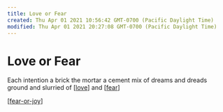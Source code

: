 ```yaml
---
title: Love or Fear
created: Thu Apr 01 2021 10:56:42 GMT-0700 (Pacific Daylight Time)
modified: Thu Apr 01 2021 20:27:08 GMT-0700 (Pacific Daylight Time)
---
```


# Love or Fear

Each intention a brick
the mortar a cement mix
of dreams and dreads
ground and slurried
of [[love]] and [[fear]]

[[fear-or-joy]]

[//begin]: # 'Autogenerated link references for markdown compatibility'
[love]: love 'Love'
[fear]: fear 'Fear'
[fear-or-joy]: ../intend/fear-or-joy 'Fear or Joy'
[//end]: # 'Autogenerated link references'

